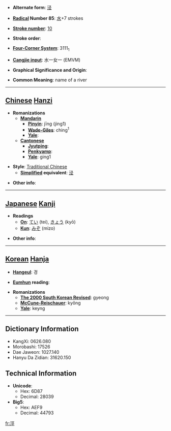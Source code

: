 * '''Alternate form''': [[泾]]

* '''[[Wiktionary:Chinese radical index| Radical]] Number 85''': [[Wiktionary:Chinese radical index 水|水]]+7 strokes

* '''[[Wiktionary:Chinese total strokes index|Stroke number]]''': [[Wiktionary:Chinese total strokes index 10|10]]

* '''Stroke order''': 

* '''[[Wiktionary:Chinese four corner index|Four-Corner System]]''': 3111<sub>1</sub>

* '''[[Wiktionary:Chinese Cangjie index|Cangjie input]]''': 水一女一 (EMVM)

* '''Graphical Significance and Origin''': 

* '''Common Meaning''': name of a river

----

== [[Chinese]] [[Hanzi]] ==

* '''Romanizations'''
** '''[[Mandarin]]'''
*** '''[[Pinyin]]''': jīng (jing1)
*** '''[[Wade-Giles]]''': ching<sup>1</sup>
*** '''[[Yale]]''': 
** '''[[Cantonese]]'''
*** '''[[Jyutping]]''':
*** '''[[Penkyamp]]''': 
*** '''[[Yale]]''': ging1

* '''Style''': [[Traditional Chinese]] 
** '''[[Simplified Chinese|Simplified]] equivalent''': [[泾]]

* '''Other info''': 

----

== [[Japanese]] [[Kanji]] ==

* '''Readings'''
** '''[[On]]''': [[てい]] (tei), [[きょう]] (kyō)
** '''[[Kun]]''': [[みぞ]] (mizo)

* '''Other info''':  

----

== [[Korean]] [[Hanja]] ==

* '''[[Hangeul]]''': 경

* '''[[Eumhun]] reading''': 

* '''Romanizations'''
** '''[[The 2000 South Korean Revised Romanization|The 2000 South Korean Revised]]''': gyeong
** '''[[McCune-Reischauer]]''': kyŏng
** '''[[Yale]]''': keyng

----

== Dictionary Information ==

* KangXi: 0626.080
* Morobashi: 17526
* Dae Jaweon: 1027.140
* Hanyu Da Zidian: 31620.150

== Technical Information ==

* '''Unicode''':
** Hex: 6D87
** Decimal: 28039
* '''Big5''':
** Hex: AEF9
** Decimal: 44793

[[fr:涇]]